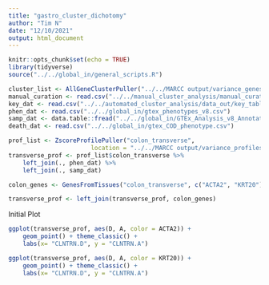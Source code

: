 ```yaml
---
title: "gastro_cluster_dichotomy"
author: "Tim N"
date: "12/10/2021"
output: html_document
---
```


```r
knitr::opts_chunk$set(echo = TRUE)
library(tidyverse)
source("../../global_in/general_scripts.R")
```

```r
cluster_list <- AllGeneClusterPuller("../../MARCC output/variance_genes_kendall/")
manual_curation <- read.csv("../../manual_cluster_analysis/manual_curation.csv")
key_dat <- read.csv("../../automated_cluster_analysis/data_out/key_table.csv")
phen_dat <- read.csv("../../global_in/gtex_phenotypes_v8.csv")
samp_dat <- data.table::fread("../../global_in/GTEx_Analysis_v8_Annotations_SampleAttributesDS.txt")
death_dat <- read.csv("../../global_in/gtex_COD_phenotype.csv")
```



```r
prof_list <- ZscoreProfilePuller("colon_transverse",
                       location = "../../MARCC output/variance_profiles_kendall/")
transverse_prof <- prof_list$colon_transverse %>%
    left_join(., phen_dat) %>%
    left_join(., samp_dat)

colon_genes <- GenesFromTissues("colon_transverse", c("ACTA2", "KRT20"), key_dat, "../../Setup Code/output/")

transverse_prof <- left_join(transverse_prof, colon_genes)
```

Initial Plot

```r
ggplot(transverse_prof, aes(D, A, color = ACTA2)) +
    geom_point() + theme_classic() +
    labs(x= "CLNTRN.D", y = "CLNTRN.A")

ggplot(transverse_prof, aes(D, A, color = KRT20)) +
    geom_point() + theme_classic() +
    labs(x= "CLNTRN.D", y = "CLNTRN.A")
```

